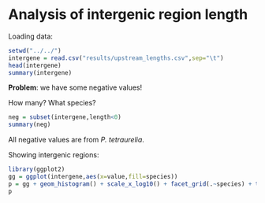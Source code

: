 Analysis of intergenic region length
========================================================

Loading data:
```r
setwd("../../")
intergene = read.csv("results/upstream_lengths.csv",sep="\t")
head(intergene)
summary(intergene)
```
**Problem**: we have some negative values!

How many? What species?

```r
neg = subset(intergene,length<0)
summary(neg)
```

All negative values are from *P. tetraurelia*.

Showing intergenic regions:

```r
library(ggplot2)
gg = ggplot(intergene,aes(x=value,fill=species))
p = gg + geom_histogram() + scale_x_log10() + facet_grid(.~species) + theme_bw()
p
```

